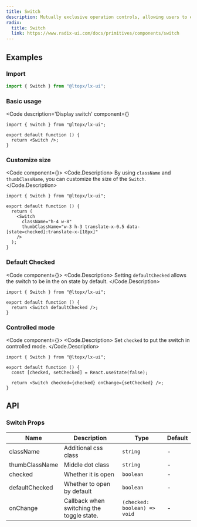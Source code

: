 ```yaml
---
title: Switch
description: Mutually exclusive operation controls, allowing users to enable or disable a specific function.
radix:
  title: Switch
  link: https://www.radix-ui.com/docs/primitives/components/switch
---
```



## Examples

### Import

```js copy
import { Switch } from "@ltopx/lx-ui";
```

### Basic usage

<Code 
  description='Display switch' 
  component={<Basic />}
>
```tsx filename="Switch.tsx" copy
import { Switch } from "@ltopx/lx-ui";

export default function () {
  return <Switch />;
}
```
</Code>

### Customize size

<Code component={<Size />}>
<Code.Description>
By using `className` and `thumbClassName`, you can customize the size of the `Switch`.
</Code.Description>
```tsx filename="Switch.tsx" copy {6,7}
import { Switch } from "@ltopx/lx-ui";

export default function () {
  return (
    <Switch
      className="h-4 w-8"
      thumbClassName="w-3 h-3 translate-x-0.5 data-[state=checked]:translate-x-[18px]"
    />
  );
}
```
</Code>

### Default Checked

<Code component={<DefaultChecked />}>
<Code.Description>
Setting `defaultChecked` allows the switch to be in the on state by default.
</Code.Description>
```tsx filename="Switch.tsx" copy
import { Switch } from "@ltopx/lx-ui";

export default function () {
  return <Switch defaultChecked />;
}
```
</Code>

### Controlled mode

<Code component={<Checked />}>
<Code.Description>
Set `checked` to put the switch in controlled mode.
</Code.Description>
```tsx filename="Switch.tsx" copy
import { Switch } from "@ltopx/lx-ui";

export default function () {
  const [checked, setChecked] = React.useState(false);
  
  return <Switch checked={checked} onChange={setChecked} />;
}
```
</Code>

## API

### Switch Props

| Name           | Description                               | Type                         | Default |
| -------------- | ----------------------------------------- | ---------------------------- | ------- |
| className      | Additional css class                      | `string`                     | -       |
| thumbClassName | Middle dot class                          | `string`                     | -       |
| checked        | Whether it is open                        | `boolean`                    | -       |
| defaultChecked | Whether to open by default                | `boolean`                    | -       |
| onChange       | Callback when switching the toggle state. | `(checked: boolean) => void` | -       |

